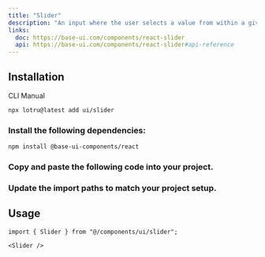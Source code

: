 ```yaml
---
title: "Slider"
description: "An input where the user selects a value from within a given range."
links:
  doc: https://base-ui.com/components/react-slider
  api: https://base-ui.com/components/react-slider#api-reference
---
```


<ComponentPreview id="examples/slider-01" />

## Installation

<Tabs defaultValue="cli">

<TabsList>
  <TabsTrigger value="cli">CLI</TabsTrigger>
  <TabsTrigger value="manual">Manual</TabsTrigger>
  <TabsIndicator />
</TabsList>

<TabsContent value="cli">

```bash
npx lotru@latest add ui/slider
```

</TabsContent>

<TabsContent value="manual">

<Steps>

### Install the following dependencies:

```bash
npm install @base-ui-components/react
```

### Copy and paste the following code into your project.

<ComponentSource id="ui/slider" />

### Update the import paths to match your project setup.

</Steps>

</TabsContent>

</Tabs>

## Usage

```tsx
import { Slider } from "@/components/ui/slider";
```

```tsx
<Slider />
```
